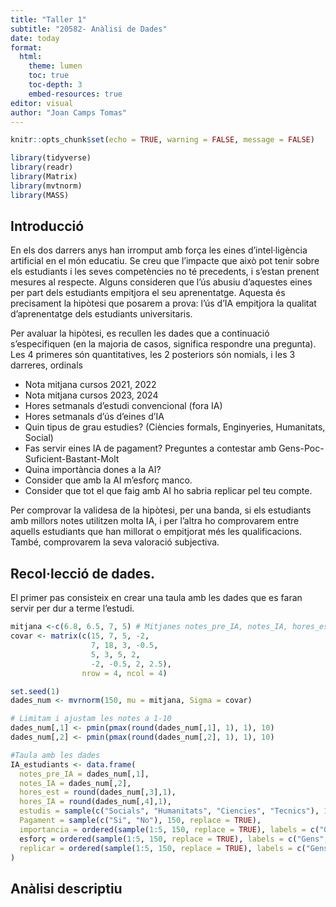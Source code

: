 ```yaml
---
title: "Taller 1"
subtitle: "20582- Anàlisi de Dades"
date: today
format:
  html:
    theme: lumen
    toc: true
    toc-depth: 3
    embed-resources: true
editor: visual
author: "Joan Camps Tomas"
---
```


```r
knitr::opts_chunk$set(echo = TRUE, warning = FALSE, message = FALSE)
```

```r
library(tidyverse)
library(readr)
library(Matrix)
library(mvtnorm)
library(MASS)
```

## Introducció

En els dos darrers anys han irromput amb força les eines d'intel·ligència artificial en el món educatiu. Se creu que l'impacte que això pot tenir sobre els estudiants i les seves competències no té precedents, i s'estan prenent mesures al respecte. Alguns consideren que l'ús abusiu d'aquestes eines per part dels estudiants empitjora el seu aprenentatge. Aquesta és precisament la hipòtesi que posarem a prova: l'ús d'IA empitjora la qualitat d'aprenentatge dels estudiants universitaris.

Per avaluar la hipòtesi, es recullen les dades que a continuació s'especifiquen (en la majoria de casos, significa respondre una pregunta). Les 4 primeres són quantitatives, les 2 posteriors són nomials, i les 3 darreres, ordinals

- Nota mitjana cursos 2021, 2022
- Nota mitjana cursos 2023, 2024
- Hores setmanals d'estudi convencional (fora IA)
- Hores setmanals d'ús d'eines d'IA
- Quin tipus de grau estudies? (Ciències formals, Enginyeries, Humanitats, Social)
- Fas servir eines IA de pagament?
Preguntes a contestar amb Gens-Poc-Suficient-Bastant-Molt
- Quina importància dones a la AI? 
- Consider que amb la AI m'esforç manco.
- Consider que tot el que faig amb AI ho sabria replicar pel teu compte.

Per comprovar la validesa de la hipòtesi, per una banda, si els estudiants amb millors notes utilitzen molta IA, i per l'altra ho comprovarem entre aquells estudiants que han millorat o empitjorat més les qualificacions. També, comprovarem la seva valoració subjectiva.

## Recol·lecció de dades.
El primer pas consisteix en crear una taula amb les dades que es faran servir per dur a terme l'estudi.
```r
mitjana <-c(6.8, 6.5, 7, 5) # Mitjanes notes_pre_IA, notes_IA, hores_est, hores_IA
covar <- matrix(c(15, 7, 5, -2,
                  7, 18, 3, -0.5,
                  5, 3, 5, 2,
                  -2, -0.5, 2, 2.5), 
                nrow = 4, ncol = 4)

set.seed(1)
dades_num <- mvrnorm(150, mu = mitjana, Sigma = covar)

# Limitam i ajustam les notes a 1-10
dades_num[,1] <- pmin(pmax(round(dades_num[,1], 1), 1), 10)
dades_num[,2] <- pmin(pmax(round(dades_num[,2], 1), 1), 10)

#Taula amb les dades
IA_estudiants <- data.frame(
  notes_pre_IA = dades_num[,1],
  notes_IA = dades_num[,2],
  hores_est = round(dades_num[,3],1),
  hores_IA = round(dades_num[,4],1),
  estudis = sample(c("Socials", "Humanitats", "Ciencies", "Tecnics"), 150, replace = TRUE),
  Pagament = sample(c("Si", "No"), 150, replace = TRUE),
  importancia = ordered(sample(1:5, 150, replace = TRUE), labels = c("Gens", "Poc", "Suficient", "Bastant", "Molt")),
  esforç = ordered(sample(1:5, 150, replace = TRUE), labels = c("Gens", "Poc", "Suficient", "Bastant", "Molt")),
  replicar = ordered(sample(1:5, 150, replace = TRUE), labels = c("Gens", "Poc", "Suficient", "Bastant", "Molt"))
)

```

## Anàlisi descriptiu





